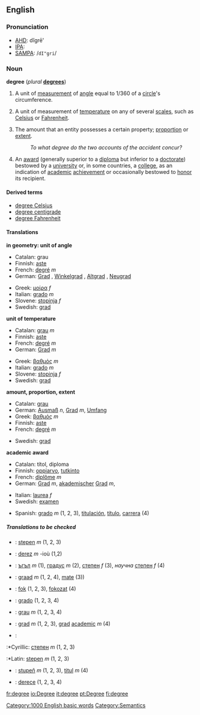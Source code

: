 ==English==

{{rank|happiness|religion|dress|916|degree|spoken|stop|moral}}

===Pronunciation===
*[[AHD]]: dĭgrē'
*[[IPA]]: {{unicode|/dɪ'gri/}}
*[[SAMPA]]: /<tt>dI"gri</tt>/

===Noun===
'''degree'''  (''plural'' '''[[degrees]]''')
#{{geometry}} A unit of [[measurement]] of [[angle]] equal to 1/360 of a [[circle]]'s circumference.
#{{physics}} A unit of measurement of [[temperature]] on any of several [[scales]], such as [[Celsius]] or [[Fahrenheit]].<!--this info belongs at "kelvin", not here: (Note that the [[kelvin]] is a temperature unit without a degree symbol.)-->
#The amount that an entity possesses a certain property; [[proportion]] or [[extent]].
#:''To what degree do the two accounts of the accident concur?''
#An [[award]] (generally superior to a [[diploma]] but inferior to a [[doctorate]]) bestowed by a [[university]] or, in some countries, a [[college]], as an indication of [[academic]] [[achievement]] or occasionally bestowed to [[honor]] its recipient.<!-- Could be used (if not correctly) to describe any [[undergraduate]] or [[postgraduate]] training.-->

====Derived terms====
*[[degree Celsius]]
*[[degree centigrade]]
*[[degree Fahrenheit]]

====Translations====

'''in geometry: unit of angle'''
{{top}}
*Catalan: grau
*Finnish: [[aste#Finnish|aste]]
*French: [[degré]] ''m''
*German: [[Grad]] {{n}}, [[Winkelgrad]] {{n}}, [[Altgrad]] {{n}}, [[Neugrad]] {{n}}
{{mid}}
*Greek: [[μοίρα]] ''f''
*Italian: [[grado]] ''m''
*Slovene: [[stopinja]] ''f''
*Swedish: [[grad#Swedish|grad]] {{c}}
{{bottom}}

'''unit of temperature'''
{{top}}
*Catalan: [[grau]] ''m''
*Finnish: [[aste#Finnish|aste]]
*French: [[degré]] ''m''
*German: [[Grad]] ''m''
{{mid}}
*Greek: [[βαθμός]] ''m''
*Italian: [[grado]] ''m''
*Slovene: [[stopinja]] ''f''
*Swedish: [[grad#Swedish|grad]] {{c}}
{{bottom}}

'''amount, proportion, extent'''
{{top}}
*Catalan: [[grau]]
*German: [[Ausmaß]] ''n'', [[Grad]] ''m'', [[Umfang]] {{m}}
*Greek: [[βαθμός]] ''m''
*Finnish: [[aste#Finnish|aste]]
*French: [[degré]] ''m''
{{mid}}
*Swedish: [[grad#Swedish|grad]] {{c}}
{{bottom}}

'''academic award'''
{{top}}
*Catalan: títol, diploma
*Finnish: [[oppiarvo]], [[tutkinto]]
*French: [[diplôme]] ''m''
*German: [[Grad]] ''m'', [[akademischer]] [[Grad]] ''m'', 
{{mid}}
*Italian: [[laurea]] ''f''
*Swedish: [[examen]] {{c}}
{{bottom}}
*Spanish: [[grado#Spanish|grado]] ''m'' (1, 2, 3), [[titulación]], [[título]], [[carrera]] (4) 
=====Translations to be checked=====
<!--Remove this section once all of the translations below have been moved into the tables above.-->
{{checktrans}}

*{{ttbc|Bosnian}}: [[stepen]] ''m'' (1, 2, 3)
*{{ttbc|Breton}}: [[derez]] ''m'' -ioù (1,2)
*{{ttbc|Bulgarian}}: [[ъгъл]] ''m'' (1), [[градус]] ''m'' (2), [[степен]] ''f'' (3), ''научна'' [[степен]] ''f'' (4)
*{{ttbc|Dutch}}: [[graad]] ''m'' (1, 2, 4), [[mate]] (3))
*{{ttbc|Hungarian}}: [[fok]] (1, 2, 3), [[fokozat]] (4)
*{{ttbc|Interlingua}}: [[grado#Interlingua|grado]] (1, 2, 3, 4)
*{{ttbc|Portuguese}}: [[grau]] ''m'' (1, 2, 3, 4)
*{{ttbc|Romanian}}: [[grad#Romanian|grad]] ''m'' (1, 2, 3), [[grad#Romanian|grad]] [[academic#Romanian|academic]] ''m'' (4)
*{{ttbc|Serbian}}:
:*Cyrillic: [[степен]] ''m'' (1, 2, 3)
:*Latin: [[stepen]] ''m'' (1, 2, 3)
*{{ttbc|Slovak}}: [[stupeň]] ''m'' (1, 2, 3), [[titul]] ''m'' (4)
*{{ttbc|Turkish}}: [[derece]] (1, 2, 3, 4)

[[Category:1000 English basic words]]
[[Category:Semantics]]

[[fr:degree]]
[[io:Degree]]
[[it:degree]]
[[pt:Degree]]
[[fi:degree]]